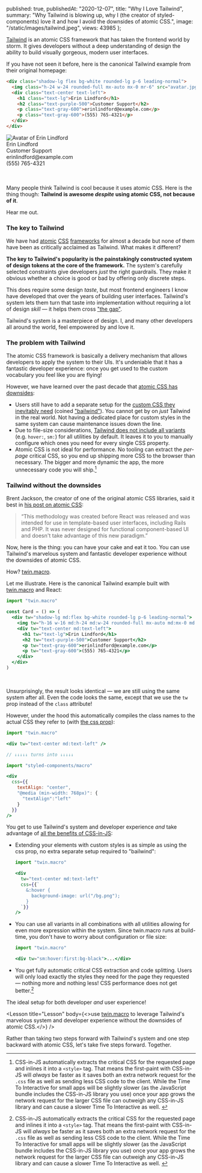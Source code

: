 
  published: true,
  publishedAt: "2020-12-07",
  title: "Why I Love Tailwind",
  summary: "Why Tailwind is blowing up, why I (the creator of styled-components) love it and how I avoid the downsides of atomic CSS.",
  image: "/static/images/tailwind.jpeg",
  views: 43985
};

<BlogPost meta={meta}>

[Tailwind](https://tailwindcss.com) is an atomic CSS framework that has taken the frontend world by storm. It gives developers without a deep understanding of design the ability to build visually gorgeous, modern user interfaces. 

If you have not seen it before, here is the canonical Tailwind example from their original homepage:

```html
<div class="shadow-lg flex bg-white rounded-lg p-6 leading-normal">
  <img class="h-24 w-24 rounded-full mx-auto mx-0 mr-6" src="avatar.jpg" />
  <div class="text-center text-left">
    <h1 class="text-lg">Erin Lindford</h1>
    <h2 class="text-purple-500">Customer Support</h2>
    <p class="text-gray-600">erinlindford@example.com</p>
    <p class="text-gray-600">(555) 765-4321</p>
  </div>
</div>
```

<style>{`
.shadow-lg { box-shadow: 0 10px 15px -3px rgba(0,0,0,.1), 0 4px 6px -2px rgba(0,0,0,.05); }
.p-6 { padding: 1.5rem; }
.leading-normal { line-height: 1.5; }
.rounded-lg { border-radius: .5rem; }
.bg-white { background-color: #fff; }
.h-16 { height: 4rem; }
.w-16 { width: 4rem; }
.rounded-full { border-radius: 9999px; }
.mx-auto { margin-left: auto; margin-right: auto; }
.text-center { text-align: center; }
.text-lg { font-size: 1.125rem; }
.text-purple-500 { color: #9f7aea; }
.text-gray-600 { color: #718096; }
.flex { display: flex; }
.h-24 { height: 6rem; }
.w-24 { width: 6rem; }
.mx-0 { margin-left: 0; margin-right: 0; }
.mr-6 { margin-right: 1.5rem; }
.text-left { text-align: left; }
`}</style>

<div className="shadow-lg flex bg-white rounded-lg p-6 leading-normal" style={{ fontFamily: "sans-serif", wordBreak: "break-all" }}>
  <img
    alt="Avatar of Erin Lindford"
    className="h-24 w-24 rounded-full mx-auto mx-0 mr-6" 
    src="https://randomuser.me/api/portraits/women/17.jpg"
  />
  <div className="text-center text-left">
    <div className="text-lg">Erin Lindford</div>
    <div className="text-purple-500">Customer Support</div>
    <div className="text-gray-600">erinlindford@example.com</div>
    <div className="text-gray-600">(555) 765-4321</div>
  </div>
</div>

<br />
<br />

Many people think Tailwind is cool because it uses atomic CSS. Here is the thing though: **Tailwind is awesome _despite_ using atomic CSS, not because of it**.

Hear me out.

### The key to Tailwind

We have had [atomic](https://github.com/basscss/basscss/commit/ed65eec980c4899d930f2c293f70bc619573456f) [CSS](https://github.com/tachyons-css/tachyons/commit/7f27af8d52d8ed03615e23a9db5ff33fc8153729) [frameworks](https://medium.com/buzzfeed-design/introducing-solid-1c16b1bf4868) for almost a decade but none of them have been as critically acclaimed as Tailwind. What makes it different?

**The key to Tailwind's popularity is the painstakingly constructed system of design tokens at the core of the framework.** The system's carefully selected constraints give developers _just_ the right guardrails. They make it obvious whether a choice is good or bad by offering only discrete steps.

This does require some design _taste_, but most frontend engineers I know have developed that over the years of building user interfaces. Tailwind's system lets them turn that taste into implementation without requiring a lot of design _skill_ — it helps them cross ["the gap"](https://vimeo.com/85040589).

Tailwind's system is a masterpiece of design. I, and many other developers all around the world, feel empowered by and love it.

### The problem with Tailwind

The atomic CSS framework is basically a delivery mechanism that allows developers to apply the system to their UIs. It's undeniable that it has a fantastic developer experience: once you get used to the custom vocabulary you feel like you are flying!

However, we have learned over the past decade that [atomic CSS has downsides](https://jxnblk.com/blog/two-steps-forward/):

- Users still have to add a separate setup for the [custom CSS they inevitably need](https://twitter.com/kentcdodds/status/1240868842361913347) (coined ["bailwind"](https://twitter.com/samselikoff/status/1251637275412357121)). You cannot get by on _just_ Tailwind in the real world. Not having a dedicated place for custom styles in the same system can cause maintenance issues down the line.
- Due to file-size considerations, [Tailwind does not include all variants](https://tailwindcss.com/docs/hover-focus-and-other-states#default-variants-reference) (e.g. `hover:`, `sm:`) for all utilities by default. It leaves it to you to manually configure which ones you need for every single CSS property.
- Atomic CSS is not ideal for performance. No tooling can extract the _per-page_ critical CSS, so you end up shipping more CSS to the browser than necessary. The bigger and more dynamic the app, the more unnecessary code you will ship.[^1]

### Tailwind without the downsides

Brent Jackson, the creator of one of the original atomic CSS libraries, said it best in [his post on atomic CSS](https://jxnblk.com/blog/two-steps-forward/):

> “This methodology was created before React was released and was intended for use in template-based user interfaces, including Rails and PHP. It was never designed for functional component-based UI and doesn't take advantage of this new paradigm.”

Now, here is the thing: you can have your cake and eat it too. You can use Tailwind's marvelous system and fantastic developer experience without the downsides of atomic CSS.

How? [twin.macro](https://github.com/ben-rogerson/twin.macro).

Let me illustrate. Here is the canonical Tailwind example built with [twin.macro](https://github.com/ben-rogerson/twin.macro) and React:

```jsx
import "twin.macro"

const Card = () => (
  <div tw="shadow-lg md:flex bg-white rounded-lg p-6 leading-normal">
    <img tw="h-16 w-16 md:h-24 md:w-24 rounded-full mx-auto md:mx-0 md:mr-6" src="avatar.jpg" />
    <div tw="text-center md:text-left">
      <h1 tw="text-lg">Erin Lindford</h1>
      <h2 tw="text-purple-500">Customer Support</h2>
      <p tw="text-gray-600">erinlindford@example.com</p>
      <p tw="text-gray-600">(555) 765-4321</p>
    </div>
  </div>
)
```

<TwinMacroExample />

<br />

Unsurprisingly, the result looks identical — we are still using the same system after all. Even the code looks the same, except that we use the `tw` prop instead of the `class` attribute!

However, under the hood this automatically compiles the class names to the actual CSS they refer to (with [the css prop](https://medium.com/styled-components/announcing-native-support-for-the-css-prop-in-styled-components-245ca5252feb)):

```jsx
import "twin.macro"

<div tw="text-center md:text-left" />

// ↓↓↓↓↓ turns into ↓↓↓↓↓

import "styled-components/macro"

<div 
  css={{
    textAlign: "center",
    "@media (min-width: 768px)": {
      "textAlign":"left"
    }
  }}
/>
```

You get to use Tailwind's system and developer experience _and_ take advantage of [all the benefits of CSS-in-JS](/thoughts/css-in-js):

- Extending your elements with custom styles is as simple as using the css prop, no extra separate setup required to "bailwind":

  ```jsx
  import "twin.macro"

  <div
    tw="text-center md:text-left"
    css={{`
      &:hover { 
        background-image: url("/bg.png");
      }
    `}}
  />
  ```

- You can use all variants in all combinations with all utilities allowing for even more expression within the system. Since twin.macro runs at build-time, you don't have to worry about configuration or file size:

  ```jsx
  import "twin.macro"

  <div tw="sm:hover:first:bg-black">...</div>
  ```

- You get fully automatic critical CSS extraction and code splitting. Users will only load exactly the styles they need for the page they requested — nothing more and nothing less! CSS performance does not get better.[^1]

The ideal setup for both developer _and_ user experience!

<Lesson title="Lesson" body={<>use <a href="https://github.com/ben-rogerson/twin.macro" target="_blank">twin.macro</a> to leverage Tailwind's marvelous system and developer experience without the downsides of atomic CSS.</>} />

Rather than taking two steps forward with Tailwind's system and one step backward with atomic CSS, let's take five steps forward. Together.

[^1]: CSS-in-JS automatically extracts the critical CSS for the requested page and inlines it into a `<style>` tag. That means the first-paint with CSS-in-JS will _always_ be faster as it saves both an extra network request for the `.css` file as well as sending less CSS code to the client. While the Time To Interactive for small apps will be slightly slower (as the JavaScript bundle includes the CSS-in-JS library you use) once your app grows the network request for the larger CSS file can outweigh any CSS-in-JS library and can cause a slower Time To Interactive as well.&nbsp;

</BlogPost>